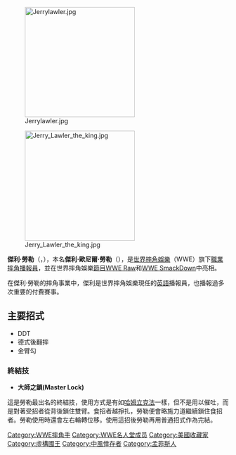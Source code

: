 {{Infobox Pro Wrestler
| name=傑利·勞勒
| image=10.9.10JerryLawlerByLuigiNovi.jpg
| ringnames = 
| birthname = 傑利·歐尼爾·勞勒
| nickname = 
| height={{height|ft=6|in=0}}
| weight={{convert|236|lb|kg|abbr=on}}
| birth_date={{birth date and age|mf=yes|1949|11|29}}
| birth_place={{USA}}[[田納西州|田納西州]][[謝爾比縣_(田納西州)|謝爾比縣]][[孟菲斯_(田納西州)|曼非斯]]
| death_date=
| death_place=
| resides={{USA}}[[田納西州|田納西州]][[謝爾比縣_(田納西州)|謝爾比縣]][[孟菲斯_(田納西州)|曼非斯]]
| billed={{USA}}[[田納西州|田納西州]][[謝爾比縣_(田納西州)|謝爾比縣]][[孟菲斯_(田納西州)|曼非斯]]
| trainer=Jackie Fargo
| debut=1970年
| retired=
| spouse=
}}

[[File:Jerrylawler.jpg|250px]]

[[File:Jerry_Lawler_the_king.jpg|250px]]

'''傑利·勞勒'''（{{lang-en|'''Jerry Lawler'''}}，{{bd|1949年|11月29日}}），本名'''傑利·歐尼爾·勞勒'''（{{lang-en|'''Jerry O'Neil Lawler '''}}），是[[世界摔角娛樂|世界摔角娛樂]]（WWE）旗下[[職業摔角|職業摔角]][[播報員|播報員]]，並在世界摔角娛樂[[節目|節目]][[WWE_Raw|WWE Raw]]和[[WWE_Friday_Night_SmackDown!|WWE SmackDown]]中亮相。

在傑利·勞勒的摔角事業中，傑利是世界摔角娛樂現任的[[英語|英語]]播報員，也播報過多次重要的付費賽事。

==主要招式==
*DDT
*德式後翻摔
*金臂勾

===終結技===
*'''大師之鎖(Master Lock)'''
這是勞勒最出名的終結技，使用方式是有如[[哈姆立克法|哈姆立克法]]一樣，但不是用以催吐，而是對著受招者從背後鎖住雙臂。食招者越掙扎，勞勒便會略施力道繼續鎖住食招者。勞勒使用時還會左右輪轉位移。使用這招後勞勒再用普通招式作為完結。

{{Authority control}}
{{DEFAULTSORT:Lawler, Jerry}}
[[Category:WWE摔角手|Category:WWE摔角手]]
[[Category:WWE名人堂成员|Category:WWE名人堂成员]]
[[Category:美國收藏家|Category:美國收藏家]]
[[Category:虛構國王|Category:虛構國王]]
[[Category:中風倖存者|Category:中風倖存者]]
[[Category:孟菲斯人|Category:孟菲斯人]]